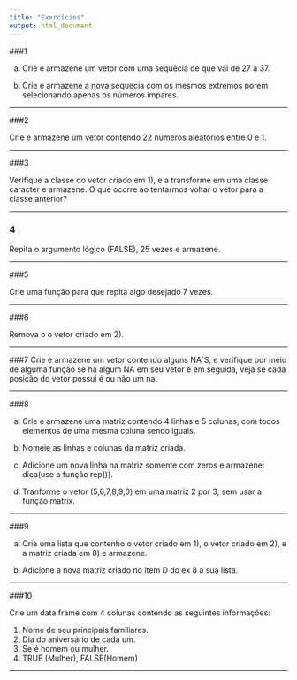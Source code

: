 ```yaml
---
title: "Exercícios"
output: html_document
---
```

  

  
###1 
  
  a) Crie e armazene um vetor com uma sequêcia de que vai de 27 a 37.

b) Crie e armazene a nova sequecia com os mesmos extremos porem selecionando apenas os números ímpares.

---
  
###2
  
  Crie e armazene um vetor contendo 22 números aleatórios entre 0 e 1.

---
  
###3 
  
  Verifique a classe do vetor criado em 1), e a transforme em uma classe caracter e armazene. O que ocorre ao  tentarmos voltar o vetor para a classe anterior?
  
---
  
### 4
  
  Repita  o argumento lógico (FALSE), 25 vezes e armazene.

---
  
###5
  
  Crie uma função para que repita algo desejado 7 vezes.

---
  
###6
  
  Remova o o vetor criado em 2).

---
  
###7
  Crie e armazene um vetor contendo alguns NA´S, e verifique por meio de alguma função se há algum NA em seu vetor e em seguida, veja se cada posição do vetor possui é ou não um na.

---
  
###8
  
a) Crie e armazene uma matriz contendo 4 linhas e 5 colunas, com todos elementos de uma mesma coluna sendo iguais.

b) Nomeie as linhas e colunas da matriz criada.

c) Adicione um nova linha na matriz somente com zeros e armazene: dica(use a função rep()).

d) Tranforme o vetor (5,6,7,8,9,0) em uma matriz 2 por 3, sem usar a função matrix.

---
  
###9
  
a) Crie uma lista que contenho o vetor criado em 1), o vetor  criado em 2), e a matriz criada em 8) e armazene.


b) Adicione a nova matriz criado no item D do ex 8 a sua lista.

---
  
###10
  
  Crie um data frame com 4 colunas contendo as seguintes informações:
  
1. Nome de seu principais familiares.
1. Dia do aniversário de cada um.
1. Se é homem ou mulher.
1. TRUE (Mulher), FALSE(Homem)

---